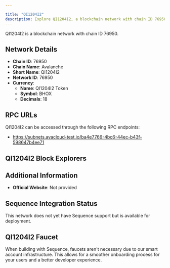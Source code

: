 ```yaml
---

title: "QI1204I2"
description: Explore QI1204I2, a blockchain network with chain ID 76950. Learn about its native currency, QI1204I2 Token, and how to interact with the network.
---
```




QI1204I2 is a blockchain network with chain ID 76950.

## Network Details

- **Chain ID**: 76950
- **Chain Name**: Avalanche
- **Short Name**: QI1204I2
- **Network ID**: 76950
- **Currency**: 
  - **Name**: QI1204I2 Token
  - **Symbol**: BHOX
  - **Decimals**: 18

## RPC URLs

QI1204I2 can be accessed through the following RPC endpoints:

- https://subnets.avacloud-test.io/ba4e7766-4bc6-44ec-b43f-598647b4ee71

## QI1204I2 Block Explorers



## Additional Information

- **Official Website**: Not provided

## Sequence Integration Status

This network does not yet have Sequence support but is available for deployment.

## QI1204I2 Faucet

When building with Sequence, faucets aren't necessary due to our smart account infrastructure. This allows for a smoother onboarding process for your users and a better developer experience.
